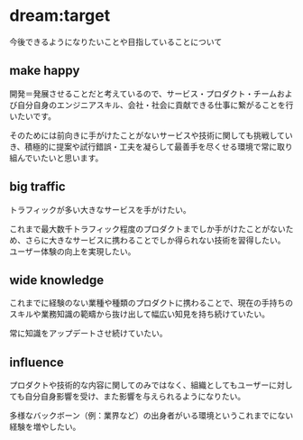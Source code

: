 # dream:target
今後できるようになりたいことや目指していることについて

## make happy
開発＝発展させることだと考えているので、サービス・プロダクト・チームおよび自分自身のエンジニアスキル、会社・社会に貢献できる仕事に繋がることを行いたいです。

そのためには前向きに手がけたことがないサービスや技術に関しても挑戦していき、積極的に提案や試行錯誤・工夫を凝らして最善手を尽くせる環境で常に取り組んでいたいと思います。

## big traffic 
トラフィックが多い大きなサービスを手がけたい。

これまで最大数千トラフィック程度のプロダクトまでしか手がけたことがないため、さらに大きなサービスに携わることでしか得られない技術を習得したい。
ユーザー体験の向上を実現したい。

## wide knowledge  

これまでに経験のない業種や種類のプロダクトに携わることで、現在の手持ちのスキルや業務知識の範疇から抜け出して幅広い知見を持ち続けていたい。

常に知識をアップデートさせ続けていたい。

## influence

プロダクトや技術的な内容に関してのみではなく、組織としてもユーザーに対しても自分自身影響を受け、また影響を与えられるようになりたい。

多様なバックボーン（例：業界など）の出身者がいる環境というこれまでにない経験を増やしたい。
